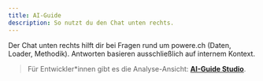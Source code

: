 ```yaml
---
title: AI-Guide
description: So nutzt du den Chat unten rechts.
---
```



Der Chat unten rechts hilft dir bei Fragen rund um powere.ch (Daten, Loader, Methodik).
Antworten basieren ausschließlich auf internem Kontext.

> Für Entwickler*innen gibt es die Analyse-Ansicht: **[AI-Guide Studio](/ai-guide-studio/)**.

<ChatWidget client:load apiBase="https://api.powere.ch" suppressOnGuide={false} />
